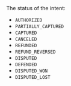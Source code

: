 <ResponseField name="Status" type="string">
The status of the intent:

- `AUTHORIZED`
- `PARTIALLY_CAPTURED`
- `CAPTURED`
- `CANCELED`
- `REFUNDED`
- `REFUND_REVERSED`
- `DISPUTED`
- `DEFENDED`
- `DISPUTED_WON`
- `DISPUTED_LOST`
</ResponseField>